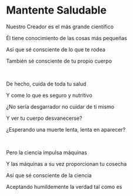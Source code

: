 # Mantente Saludable

Nuestro Creador es el más grande científico

Él tiene conocimiento de las cosas más pequeñas

Así que sé consciente de lo que te rodea

También sé consciente de tu propio cuerpo

<br />

De hecho, cuida de toda tu salud

Y come lo que es seguro y nutritivo

¿No sería desgarrador no cuidar de ti mismo

Y ver tu cuerpo desvanecerse?

¿Esperando una muerte lenta, lenta en aparecer?

<p></p>

<br />

Pero la ciencia impulsa máquinas

Y las máquinas a su vez proporcionan tu cosecha

Así que sé consciente de la ciencia

Aceptando humildemente la verdad tal como es